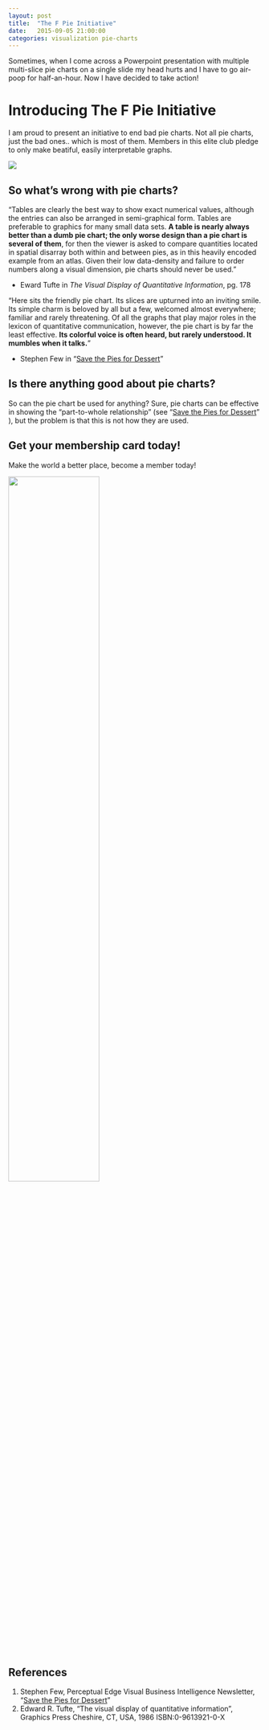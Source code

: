 ```yaml
---
layout: post
title:  "The F Pie Initiative"
date:   2015-09-05 21:00:00
categories: visualization pie-charts
---
```


Sometimes, when I come across a Powerpoint presentation with multiple multi-slice pie charts on a single slide my head hurts and I have to go air-poop for half-an-hour. Now I have decided to take action!

# Introducing The F Pie Initiative

I am proud to present an initiative to end bad pie charts. Not all pie charts, just the bad ones.. which is most of them. Members in this elite club pledge to only make beatiful, easily interpretable graphs.

<img src="/figure/fpie.png"/>

## So what's wrong with pie charts?

"Tables are clearly the best way to show exact numerical values,
although the entries can also be arranged in semi-graphical form.
Tables are preferable to graphics for many small data sets. **A
table is nearly always better than a dumb pie chart; the only
worse design than a pie chart is several of them**, for then the
viewer is asked to compare quantities located in spatial disarray
both within and between pies, as in this heavily encoded example
from an atlas. Given their low data-density and failure to order
numbers along a visual dimension, pie charts should never be used."

- Eward Tufte in *The Visual Display of Quantitative Information*, pg. 178

"Here sits the friendly pie chart. Its slices are upturned into an inviting smile. Its simple charm is beloved by all but a few,
welcomed almost everywhere; familiar and rarely threatening. Of all the graphs that play
major roles in the lexicon of quantitative communication, however, the pie chart is by far the
least effective. **Its colorful voice is often heard, but rarely understood. It mumbles when it
talks.**"

- Stephen Few in "[Save the Pies for Dessert](https://www.perceptualedge.com/articles/visual_business_intelligence/save_the_pies_for_dessert.pdf)"

## Is there anything good about pie charts?

So can the pie chart be used for anything? Sure, pie charts can be effective in showing the “part-to-whole relationship" (see "[Save the Pies for Dessert](https://www.perceptualedge.com/articles/visual_business_intelligence/save_the_pies_for_dessert.pdf)" ), but the problem is that this is not how they are used.

## Get your membership card today!

Make the world a better place, become a member today!

<img src="/figure/card.png" style="width:60%" />

## References

1. Stephen Few, Perceptual Edge
Visual Business Intelligence Newsletter, "[Save the Pies for Dessert](https://www.perceptualedge.com/articles/visual_business_intelligence/save_the_pies_for_dessert.pdf)"
2.  Edward R. Tufte, "The visual display of quantitative information", Graphics Press Cheshire, CT, USA, 1986 
ISBN:0-9613921-0-X
